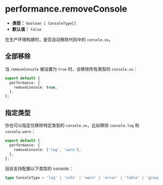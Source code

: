 # performance.removeConsole

- **类型：** `boolean | ConsoleType[]`
- **默认值：** `false`

在生产环境构建时，是否自动移除代码中的 `console.xx`。

## 全部移除

当 `removeConsole` 被设置为 `true` 时，会移除所有类型的 `console.xx`：

```ts
export default {
  performance: {
    removeConsole: true,
  },
};
```

## 指定类型

你也可以指定仅移除特定类型的 `console.xx`，比如移除 `console.log` 和 `console.warn`：

```ts
export default {
  performance: {
    removeConsole: ['log', 'warn'],
  },
};
```

目前支持配置以下类型的 console：

```ts
type ConsoleType = 'log' | 'info' | 'warn' | 'error' | 'table' | 'group';
```
